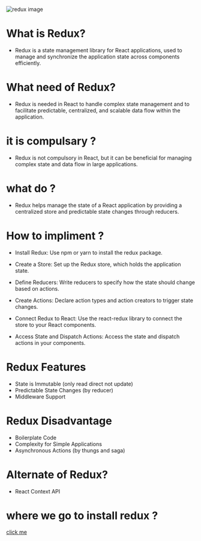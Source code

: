 ![redux image](https://react-redux.js.org/img/redux-logo-landscape.png)

# What is Redux?

- Redux is a state management library for React applications, used to manage and synchronize the application state across components efficiently.

# What need of Redux?

- Redux is needed in React to handle complex state management and to facilitate predictable, centralized, and scalable data flow within the application.

# it is compulsary ?

- Redux is not compulsory in React, but it can be beneficial for managing complex state and data flow in large applications.

# what do ?

- Redux helps manage the state of a React application by providing a centralized store and predictable state changes through reducers.

# How to impliment ?

- Install Redux: Use npm or yarn to install the redux package.

- Create a Store: Set up the Redux store, which holds the application state.

- Define Reducers: Write reducers to specify how the state should change based on actions.

- Create Actions: Declare action types and action creators to trigger state changes.

- Connect Redux to React: Use the react-redux library to connect the store to your React components.

- Access State and Dispatch Actions: Access the state and dispatch actions in your components.

# Redux Features
* State is Immutable (only read direct not update)
* Predictable State Changes (by reducer)
* Middleware Support 

# Redux Disadvantage

* Boilerplate Code
* Complexity for Simple Applications
* Asynchronous Actions (by thungs and saga)


# Alternate of Redux?

- React Context API

# where we go to install redux ? 
[click me ](https://react-redux.js.org/introduction/getting-started)